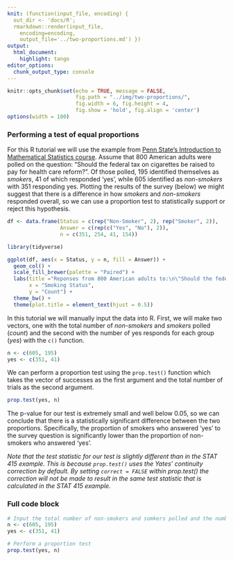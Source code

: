 ```yaml
---
knit: (function(input_file, encoding) {
  out_dir <- 'docs/R';
  rmarkdown::render(input_file,
    encoding=encoding,
    output_file='../two-proportions.md') })
output:
  html_document:
    highlight: tango
editor_options:
  chunk_output_type: console
---
```

  
```r
knitr::opts_chunk$set(echo = TRUE, message = FALSE,
                      fig.path = "../img/two-proportions/",
                      fig.width = 6, fig.height = 4,
                      fig.show = 'hold', fig.align = 'center')
options(width = 100)
```

### Performing a test of equal proportions

For this R tutorial we will use the example from [Penn State's Introduction to Mathematical Statistics course](https://online.stat.psu.edu/stat415/lesson/9/9.4).  Assume that 800 American adults were polled on the question: "Should the federal tax on cigarettes be raised to pay for health care reform?".  Of those polled, 195 identified themselves as *smokers*, 41 of which responded 'yes', while 605 identified as *non-smokers* with 351 responding yes.  Plotting the results of the survey (below) we might suggest that there is a difference in how *smokers* and *non-smokers* responded overall, so we can use a proportion test to statistically support or reject this hypothesis.

```r
df <- data.frame(Status = c(rep("Non-Smoker", 2), rep("Smoker", 2)),
                 Answer = c(rep(c("Yes", "No"), 2)),
                 n = c(351, 254, 41, 154))

library(tidyverse)

ggplot(df, aes(x = Status, y = n, fill = Answer)) +
  geom_col() +
  scale_fill_brewer(palette = "Paired") +
  labs(title ="Reponses from 800 American adults to:\n\"Should the federal tax on cigarettes be raised to pay for health care reform?\"",
       x = "Smoking Status",
       y = "Count") +
  theme_bw() +
  theme(plot.title = element_text(hjust = 0.5))
```

In this tutorial we will manually input the data into R.  First, we will make two vectors, one with the total number of *non-smokers* and *smokers* polled (*count*) and the second with the number of yes responds for each group (*yes*) with the `c()` function.

```r
n <- c(605, 195)
yes <- c(351, 41)
```

We can perform a proportion test using the `prop.test()` function which takes the vector of successes as the first argument and the total number of trials as the second argument.

```r
prop.test(yes, n)
```

The p-value for our test is extremely small and well below 0.05, so we can conclude that there is a statistically significant difference between the two proportions. Specifically, the proportion of smokers who answered 'yes' to the survey question is significantly lower than the proportion of non-smokers who answered 'yes'.

*Note that the test statistic for our test is slightly different than in the STAT 415 example. This is because `prop.test()` uses the Yates' continuity correction by default. By setting `correct = FALSE` within prop.test() the correction will not be made to result in the same test statistic that is calculated in the STAT 415 example.*

### Full code block

```r
# Input the total number of non-smokers and somkers polled and the number of yes responses for each
n <- c(605, 195)
yes <- c(351, 41)

# Perform a proportion test
prop.test(yes, n)
```

